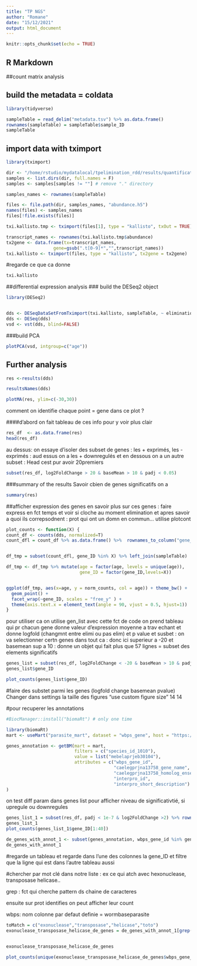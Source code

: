 ```yaml
---
title: "TP NGS"
author: "Romane"
date: "15/12/2021"
output: html_document
---
```


```r
knitr::opts_chunk$set(echo = TRUE)
```

## R Markdown 

##count matrix analysis

## build the metadata = coldata

```r
library(tidyverse)

sampleTable = read_delim("metadata.tsv") %>% as.data.frame()
rownames(sampleTable) = sampleTable$sample_ID
sampleTable
```

## import data with tximport

```r
library(tximport)

dir <- "/home/rstudio/mydatalocal/tpelimination_rdd/results/quantification/"
samples <- list.dirs(dir, full.names = F) 
samples <- samples[samples != ""] # remove "." directory

samples_names <- rownames(sampleTable)

files <- file.path(dir, samples_names, "abundance.h5")
names(files) <- samples_names
files[!file.exists(files)]

txi.kallisto.tmp <- tximport(files[1], type = "kallisto", txOut = TRUE)

transcript_names <- rownames(txi.kallisto.tmp$abundance)
tx2gene <- data.frame(tx=transcript_names,
                  gene=gsub(".t[0-9]*","",transcript_names))
txi.kallisto <- tximport(files, type = "kallisto", tx2gene = tx2gene)
```
#regarde ce que ca donne 
```r
txi.kallisto
```

##differential expression analysis
### build the DESeq2 object


```r
library(DESeq2)


dds <- DESeqDataSetFromTximport(txi.kallisto, sampleTable, ~ elimination )
dds <- DESeq(dds)
vsd <- vst(dds, blind=FALSE)
```



###build PCA

```r
plotPCA(vsd, intgroup=c("age"))
```
## Further analysis

```r
res <-results(dds)
```



```r
resultsNames(dds)
```


```r
plotMA(res, ylim=c(-30,30))
```
comment on identifie chaque point = gene dans ce plot ?

####d'abord on fait tableau de ces info pour y voir plus clair

```r
res_df  <- as.data.frame(res) 
head(res_df)
```
au dessus:  on essaye d'isoler des subset de genes : les + exprimés, les - exprimés : aud essus on a  les + downregulés
et en dessous on a un autre subset : Head cest pur avoir 20premiers 

```r
subset(res_df, log2FoldChange > 20 & baseMean > 10 & padj < 0.05)
```

###summary of the results
Savoir cbien de genes significatifs on a 

```r
summary(res)
```
##afficher expression des genes 
en savoir plus sur ces genes : faire express en fct temps et voir si cloche au moment elimination et apres savoir a quoi ils correpsodnent : prot qui ont un domn en commun… utilise plotcont 
 
```r
plot_counts <- function(X) {
count_df <- counts(dds, normalized=T)
count_dfl = count_df %>% as.data.frame() %>%  rownames_to_column("gene_ID") %>% pivot_longer(-gene_ID,names_to = "sample_ID", values_to = "norm_counts")


df_tmp = subset(count_dfl, gene_ID %in% X) %>% left_join(sampleTable)

df_tmp <- df_tmp %>% mutate(age = factor(age, levels = unique(age)),
                            gene_ID = factor(gene_ID,levels=X))


ggplot(df_tmp, aes(x=age, y = norm_counts, col = age)) + theme_bw() +
  geom_point() +
  facet_wrap(~gene_ID, scales = "free_y" ) +
  theme(axis.text.x = element_text(angle = 90, vjust = 0.5, hjust=1))
}
```

pour utiliser ca on utilise gen_list avec cette fct de code on prend tableau qui pr chacun gene donne valeur d'expression moyenne a trav echant et donne logfold (changmnt entre elimi ou pas elim) et p value 
et susbet : on va selectionner certn genes dans tout ca : donc ici superieur a -20 et basemean sup a 10 : donne un objet qui fait plus que 57 lignes = subset des elements significatifs  

```r
genes_list = subset(res_df, log2FoldChange < -20 & baseMean > 10 & padj < 0.05) %>% rownames_to_column("gene_ID")
genes_list$gene_ID

plot_counts(genes_list$gene_ID)
```
#faire des substet parmi les genes (logfold change basemean pvalue)
Changer dans settings la taille des figures "use custom figure size" 14 14


#pour recuperer les annotations

```r
#BiocManager::install("biomaRt") # only one time

library(biomaRt)
mart <- useMart("parasite_mart", dataset = "wbps_gene", host = "https://parasite.wormbase.org", port = 443)

genes_annotation <- getBM(mart = mart,
                          filters = c("species_id_1010"),
                          value = list("mebelaprjeb30104"),
                          attributes = c("wbps_gene_id",
                                         "caelegprjna13758_gene_name",
                                         "caelegprjna13758_homolog_ensembl_peptide",
                                         "interpro_id",
                                         "interpro_short_description")
)

```

on test diff param dans genes list pour afficher niveau de significativtié, si upregule ou downregules 

```r
genes_list_1 = subset(res_df, padj < 1e-7 & log2FoldChange >2) %>% rownames_to_column("gene_ID") %>% arrange(padj)
genes_list_1
plot_counts(genes_list_1$gene_ID[1:40])

de_genes_with_annot_1 <- subset(genes_annotation, wbps_gene_id %in% genes_list_1$gene_ID)
de_genes_with_annot_1
```
#regarde un tableau et regarde dans l'une des colonnes la gene_ID et filtre que la ligne qui est dans l'autre tableau aussi

#chercher par mot clé dans notre liste : ex ce qui atch avec hexonuclease, transposase helicase..

grep : fct qui cherche pattern ds chaine de caracteres 

ensuite sur prot identifies on peut afficher leur count 

wbps: nom colonne par defaut definie = wormbaseparasite

```r
toMatch = c("exonuclease","transposase","helicase","toto")
exonuclease_transposase_helicase_de_genes = de_genes_with_annot_1[grep(paste(toMatch,collapse="|"),
                                                                       de_genes_with_annot_1$interpro_short_description, ignore.case = T),]

exonuclease_transposase_helicase_de_genes

plot_counts(unique(exonuclease_transposase_helicase_de_genes$wbps_gene_id))
```


